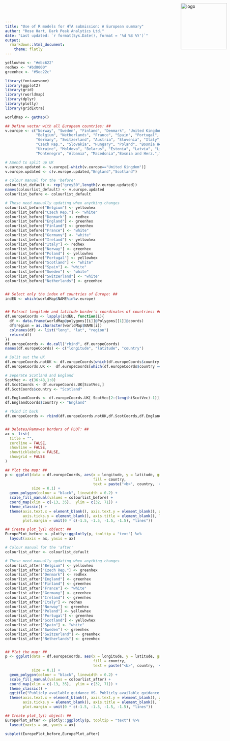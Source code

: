 ```yaml
---
title: "Use of R models for HTA submission: A European summary"
author: "Rose Hart, Dark Peak Analytics Ltd."
date: "Last updated: `r format(Sys.Date(), format = '%d %B %Y')`"
output:
  rmarkdown::html_document:
    theme: flatly
---
```


<style type="text/css">
.main-container {
  max-width: 20000px;
  margin-left: 50px;
  margin-right: 50px;
  margin-bottom: 50px;
}
</style>

<p><a href="https://darkpeakanalytics.com/" target="_blank">
  <img src = "DPAlogo.jpg" 
       alt = 'logo'
       style = 'position:absolute; top:0; right:0; padding:10px;'
       width = '150px'
       heigth = '150px' >
</a></p>       



```r

yellowhex <- "#ebc622"
redhex <- "#bd0000"
greenhex <- "#5ec22c"

```


```r
library(fontawesome)
library(ggplot2)
library(grid)
library(rworldmap)
library(dplyr)
library(plotly)
library(gridExtra)
``` 


```r
worldMap <- getMap()

## Define vector with all European countries: ##
v.europe <- c("Norway", "Sweden", "Finland", "Denmark", "United Kingdom","Ireland", "Greece",
              "Belgium", "Netherlands", "France", "Spain", "Portugal", "Luxembourg", "Croatia",
              "Germany", "Switzerland", "Austria", "Slovenia", "Italy", "Bulgaria", "Romania",
              "Czech Rep.", "Slovakia", "Hungary", "Poland", "Bosnia Hercegovina", "Serbia",
              "Ukraine", "Moldova", "Belarus", "Estonia", "Latvia", "Lithuania",
              "Montenegro", "Albania", "Macedonia","Bosnia and Herz.","Kosovo")

# Amend to split up UK
v.europe.updated <- v.europe[-which(v.europe=="United Kingdom")]
v.europe.updated <- c(v.europe.updated,"England","Scotland")

# Colour manual for the 'before'
colourlist_default <- rep("grey50",length(v.europe.updated))
names(colourlist_default) <- v.europe.updated
colourlist_before <- colourlist_default

# These need manually updating when anything changes
colourlist_before["Belgium"] <- yellowhex
colourlist_before["Czech Rep."] <- "white"
colourlist_before["Denmark"] <- redhex
colourlist_before["England"] <- greenhex
colourlist_before["Finland"] <- greenhex
colourlist_before["France"] <- "white"
colourlist_before["Germany"] <- "white"
colourlist_before["Ireland"] <- yellowhex
colourlist_before["Italy"] <- redhex
colourlist_before["Norway"] <- greenhex
colourlist_before["Poland"] <- yellowhex
colourlist_before["Portugal"] <- yellowhex
colourlist_before["Scotland"] <- "white"
colourlist_before["Spain"] <- "white"
colourlist_before["Sweden"] <- "white"
colourlist_before["Switzerland"] <- "white"
colourlist_before["Netherlands"] <- greenhex


## Select only the index of countries of Europe: ##
indEU <- which(worldMap$NAME%in%v.europe)


## Extract longitude and latitude border's coordinates of countries: ##
df.europeCoords <- lapply(indEU, function(i){
  df <- data.frame(worldMap@polygons[[i]]@Polygons[[1]]@coords)
  df$region = as.character(worldMap$NAME[i])
  colnames(df) <- list("long", "lat", "region")
  return(df)
})
df.europeCoords <- do.call("rbind", df.europeCoords)
names(df.europeCoords) <- c("longitude", "latitude", "country")

# Split out the UK
df.europeCoords.notUK <- df.europeCoords[which(df.europeCoords$country !="United Kingdom"),]
df.europeCoords.UK <-  df.europeCoords[which(df.europeCoords$country =="United Kingdom"),]

# Seperate Scotland and England
ScotVec <- c(36:48,1:8)
df.ScotCoords <- df.europeCoords.UK[ScotVec,]
df.ScotCoords$country <- "Scotland"

df.EnglandCoords <- df.europeCoords.UK[-ScotVec[2:(length(ScotVec)-1)],]
df.EnglandCoords$country <- "England"

# rbind it back
df.europeCoords <- rbind(df.europeCoords.notUK,df.ScotCoords,df.EnglandCoords)


## Deletes/Removes borders of PLOT: ##
ax <- list(
  title = "",
  zeroline = FALSE,
  showline = FALSE,
  showticklabels = FALSE,
  showgrid = FALSE
)

## Plot the map: ##
p <- ggplot(data = df.europeCoords, aes(x = longitude, y = latitude, group = country,
                                        fill = country,
                                        text = paste("<b>", country, '</b>\n')),
            size = 0.1) +
  geom_polygon(colour = "black", linewidth = 0.2) +
  scale_fill_manual(values = colourlist_before) +
  coord_map(xlim = c(-13, 35),  ylim = c(32, 71)) +
  theme_classic() +
  theme(axis.text.x = element_blank(), axis.text.y = element_blank(), axis.ticks.x = element_blank(),
        axis.ticks.y = element_blank(), axis.title = element_blank(), legend.position = "none",
        plot.margin = unit(0 * c(-1.5, -1.5, -1.5, -1.5), "lines"))

## Create plot_ly() object: ##
EuropePlot_before <- plotly::ggplotly(p, tooltip = "text") %>%
  layout(xaxis = ax, yaxis = ax)

# Colour manual for the 'after'
colourlist_after <- colourlist_default

# These need manually updating when anything changes
colourlist_after["Belgium"] <- yellowhex
colourlist_after["Czech Rep."] <- greenhex
colourlist_after["Denmark"] <- redhex
colourlist_after["England"] <- greenhex
colourlist_after["Finland"] <- greenhex
colourlist_after["France"] <- "white"
colourlist_after["Germany"] <- greenhex
colourlist_after["Ireland"] <- greenhex
colourlist_after["Italy"] <- redhex
colourlist_after["Norway"] <- greenhex
colourlist_after["Poland"] <- yellowhex
colourlist_after["Portugal"] <- greenhex
colourlist_after["Scotland"] <- yellowhex
colourlist_after["Spain"] <- "white"
colourlist_after["Sweden"] <- greenhex
colourlist_after["Switzerland"] <- greenhex
colourlist_after["Netherlands"] <- greenhex


## Plot the map: ##
p <- ggplot(data = df.europeCoords, aes(x = longitude, y = latitude, group = country,
                                        fill = country,
                                        text = paste("<b>", country, '</b>\n')),
            size = 0.1) +
  geom_polygon(colour = "black", linewidth = 0.2) +
  scale_fill_manual(values = colourlist_after) +
  coord_map(xlim = c(-13, 35),  ylim = c(32, 71)) +
  theme_classic() +
  ggtitle("Publicly available guidance VS. Publicly available guidance + correspondence") +
  theme(axis.text.x = element_blank(), axis.text.y = element_blank(), axis.ticks.x = element_blank(),
        axis.ticks.y = element_blank(), axis.title = element_blank(), legend.position = "none",
        plot.margin = unit(0 * c(-1.5, -1.5, -1.5, -1.5), "lines"))

## Create plot_ly() object: ##
EuropePlot_after <- plotly::ggplotly(p, tooltip = "text") %>%
  layout(xaxis = ax, yaxis = ax)

subplot(EuropePlot_before,EuropePlot_after)


```


